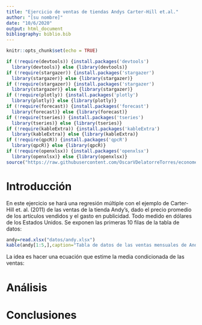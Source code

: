 ```yaml
---
title: "Ejercicio de ventas de tiendas Andys Carter-Hill et.al."
author: "[su nombre]"
date: "10/6/2020"
output: html_document
bibliography: biblio.bib
---
```


```r
knitr::opts_chunk$set(echo = TRUE)

if (!require(devtools)) {install.packages('devtools')
  library(devtools)} else {library(devtools)}
if (!require(stargazer)) {install.packages('stargazer')
  library(stargazer)} else {library(stargazer)}
if (!require(stargazer)) {install.packages('stargazer')
  library(stargazer)} else {library(stargazer)}
if (!require(plotly)) {install.packages('plotly')
  library(plotly)} else {library(plotly)}
if (!require(forecast)) {install.packages('forecast')
  library(forecast)} else {library(forecast)}
if (!require(tseries)) {install.packages('tseries')
  library(tseries)} else {library(tseries)}
if (!require(kableExtra)) {install.packages('kableExtra')
  library(kableExtra)} else {library(kableExtra)}
if (!require(qpcR)) {install.packages('qpcR')
  library(qpcR)} else {library(qpcR)}
if (!require(openxlsx)) {install.packages('openxlsx')
  library(openxlsx)} else {library(openxlsx)}
source("https://raw.githubusercontent.com/OscarVDelatorreTorres/econometricsFunctions/main/intormationCriteria.R")

```

# Introducción
 
En este ejercicio se hará una regresión múltiple con el ejemplo de Carter-Hill et. al. (2011) de las ventas de la tienda Andy's, dado el precio promedio de los artículos vendidos y el gasto en publicidad. Todo medido en dólares de los Estados Unidos. Se exponen las primeras 10 filas de la tabla de datos:

```r
andy=read.xlsx("datos/andy.xlsx")
kable(andy[1:5,],caption="Tabla de datos de las ventas mensuales de Andy's")%>%kable_styling(font_size = 10,bootstrap_options = c("striped", "hover"))%>%add_footnote("Cifras en miles de USD.")
```

La idea es hacer una ecuación que estime la media condicionada de las ventas:

\begin{equation}
\widehat{ventas}_t=\alpha+\beta_1\cdot precio_t+\beta_2 \cdot publicidad_t
\end{equation}

# Análisis



# Conclusiones
